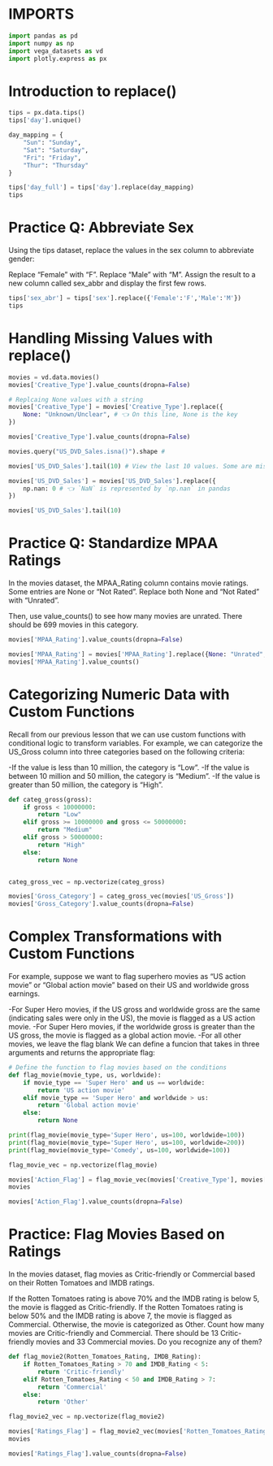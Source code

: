 # IMPORTS

```python
import pandas as pd
import numpy as np
import vega_datasets as vd
import plotly.express as px
```
# Introduction to replace()


```python
tips = px.data.tips()
tips['day'].unique()
```

```python
day_mapping = {
    "Sun": "Sunday",
    "Sat": "Saturday",
    "Fri": "Friday",
    "Thur": "Thursday"
}
```

```python
tips['day_full'] = tips['day'].replace(day_mapping)
tips
```

# Practice Q: Abbreviate Sex
Using the tips dataset, replace the values in the sex column to abbreviate gender:

Replace "Female" with "F".
Replace "Male" with "M".
Assign the result to a new column called sex_abbr and display the first few rows.


```python
tips['sex_abr'] = tips['sex'].replace({'Female':'F','Male':'M'})
tips
```

# Handling Missing Values with replace()

```python
movies = vd.data.movies()
movies['Creative_Type'].value_counts(dropna=False)
```


```python
# Replcaing None values with a string
movies['Creative_Type'] = movies['Creative_Type'].replace({
    None: "Unknown/Unclear", # 👈 On this line, None is the key
})
```
```python
movies['Creative_Type'].value_counts(dropna=False)
```


```python
movies.query("US_DVD_Sales.isna()").shape # 
```

```python
movies['US_DVD_Sales'].tail(10) # View the last 10 values. Some are missing.
```


```python
movies['US_DVD_Sales'] = movies['US_DVD_Sales'].replace({
    np.nan: 0 # 👈 `NaN` is represented by `np.nan` in pandas
})
```


```python
movies['US_DVD_Sales'].tail(10)
```

# Practice Q: Standardize MPAA Ratings
In the movies dataset, the MPAA_Rating column contains movie ratings. Some entries are None or "Not Rated". Replace both None and "Not Rated" with "Unrated".

Then, use value_counts() to see how many movies are unrated. There should be 699 movies in this category.


```python
movies['MPAA_Rating'].value_counts(dropna=False)
```

```python
movies['MPAA_Rating'] = movies['MPAA_Rating'].replace({None: "Unrated", 'Not Rated': 'Unrated'})
movies['MPAA_Rating'].value_counts()
```

# Categorizing Numeric Data with Custom Functions
Recall from our previous lesson that we can use custom functions with conditional logic to transform variables. For example, we can categorize the US_Gross column into three categories based on the following criteria:

-If the value is less than 10 million, the category is "Low".
-If the value is between 10 million and 50 million, the category is "Medium".
-If the value is greater than 50 million, the category is "High".


```python
def categ_gross(gross):
    if gross < 10000000:
        return "Low"
    elif gross >= 10000000 and gross <= 50000000:
        return "Medium"
    elif gross > 50000000:
        return "High"
    else:
        return None 


categ_gross_vec = np.vectorize(categ_gross)
```


```python
movies['Gross_Category'] = categ_gross_vec(movies['US_Gross'])
movies['Gross_Category'].value_counts(dropna=False)
```

# Complex Transformations with Custom Functions
For example, suppose we want to flag superhero movies as “US action movie” or “Global action movie” based on their US and worldwide gross earnings.

-For Super Hero movies, if the US gross and worldwide gross are the same (indicating sales were only in the US), the movie is flagged as a US action movie.
-For Super Hero movies, if the worldwide gross is greater than the US gross, the movie is flagged as a global action movie.
-For all other movies, we leave the flag blank
We can define a funcion that takes in three arguments and returns the appropriate flag:


```python
# Define the function to flag movies based on the conditions
def flag_movie(movie_type, us, worldwide):
    if movie_type == 'Super Hero' and us == worldwide:
        return 'US action movie'
    elif movie_type == 'Super Hero' and worldwide > us:
        return 'Global action movie'
    else:
        return None
```


```python
print(flag_movie(movie_type='Super Hero', us=100, worldwide=100))
print(flag_movie(movie_type='Super Hero', us=100, worldwide=200))
print(flag_movie(movie_type='Comedy', us=100, worldwide=100))
```


```python
flag_movie_vec = np.vectorize(flag_movie)
```


```python
movies['Action_Flag'] = flag_movie_vec(movies['Creative_Type'], movies['US_Gross'], movies['Worldwide_Gross'])
movies
```

```python
movies['Action_Flag'].value_counts(dropna=False)
```

#  Practice: Flag Movies Based on Ratings
In the movies dataset, flag movies as Critic-friendly or Commercial based on their Rotten Tomatoes and IMDB ratings.

If the Rotten Tomatoes rating is above 70% and the IMDB rating is below 5, the movie is flagged as Critic-friendly.
If the Rotten Tomatoes rating is below 50% and the IMDB rating is above 7, the movie is flagged as Commercial.
Otherwise, the movie is categorized as Other.
Count how many movies are Critic-friendly and Commercial. There should be 13 Critic-friendly movies and 33 Commercial movies. Do you recognize any of them?

```python
def flag_movie2(Rotten_Tomatoes_Rating, IMDB_Rating):
    if Rotten_Tomatoes_Rating > 70 and IMDB_Rating < 5:
        return 'Critic-friendly'
    elif Rotten_Tomatoes_Rating < 50 and IMDB_Rating > 7:
        return 'Commercial'
    else:
        return 'Other'
```

```python
flag_movie2_vec = np.vectorize(flag_movie2)
```

```python
movies['Ratings_Flag'] = flag_movie2_vec(movies['Rotten_Tomatoes_Rating'], movies['IMDB_Rating'])
movies
```
```python
movies['Ratings_Flag'].value_counts(dropna=False)
```